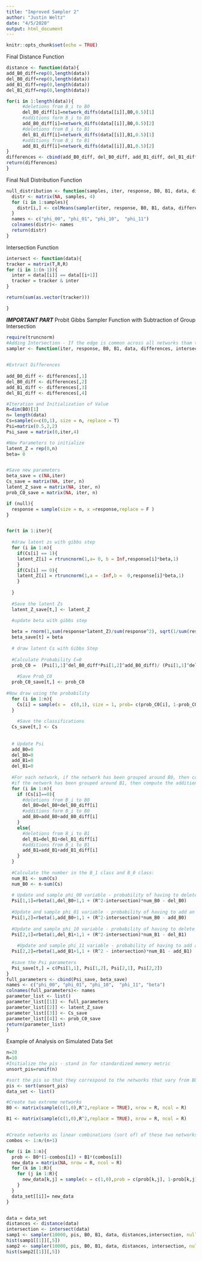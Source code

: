 ```yaml
---
title: "Improved Sampler 2"
author: "Justin Weltz"
date: "4/5/2020"
output: html_document
---
```


```r
knitr::opts_chunk$set(echo = TRUE)
```


Final Distance Function
```r
distance <- function(data){
add_B0_diff=rep(0,length(data))
del_B0_diff=rep(0,length(data))
add_B1_diff=rep(0,length(data))
del_B1_diff=rep(0,length(data))

for(i in 1:length(data)){
      #deletions from B_i to B0
      del_B0_diff[i]=network_diffs(data[[i]],B0,0.5)[1]
      #additions form B_i to B0
      add_B0_diff[i]=network_diffs(data[[i]],B0,0.5)[2]
      #deletions from B_i to B1
      del_B1_diff[i]=network_diffs(data[[i]],B1,0.5)[1]
      #additions from B_i to B1
      add_B1_diff[i]=network_diffs(data[[i]],B1,0.5)[2]
}
differences <- cbind(add_B0_diff, del_B0_diff, add_B1_diff, del_B1_diff)
return(differences)
}

```


Final Null Distribution Function

```r
null_distribution <- function(samples, iter, response, B0, B1, data, differences){
  distr <- matrix(NA, samples, 4)
  for (i in 1:samples){
    distr[i,] <- colMeans(sampler(iter, response, B0, B1, data, differences, null = T))
  }
  names <- c("phi_00", "phi_01", "phi_10",  "phi_11")
  colnames(distr)<- names
  return(distr)
}

```

Intersection Function 
```r

intersect <- function(data){
tracker = matrix(T,R,R)
for (i in 1:(n-1)){
  inter = data[[i]] == data[[i+1]]
  tracker = tracker & inter
}

return(sum(as.vector(tracker)))

}

```

***IMPORTANT PART***
Probit Gibbs Sampler Function with Subtraction of Group Intersection
```r
require(truncnorm)
#Adding Intersection - If the edge is common across all networks tham there's no reason to account for it in variability.
sampler <- function(iter, response, B0, B1, data, differences, intersection, null){
  

#Extract Differences
  
add_B0_diff <- differences[,1]
del_B0_diff <- differences[,2]
add_B1_diff <- differences[,3]
del_B1_diff <- differences[,4]

#Iteration and Initialization of Value
R=dim(B0)[1]
n= length(data)
Cs=sample(x=c(0,1), size = n, replace = T)
Psi=matrix(0.5,2,2)
Psi_save = matrix(0,iter,4)

#New Parameters to initialize
latent_Z = rep(0,n)
beta= 0


#Save new parameters
beta_save = c(NA,iter)
Cs_save = matrix(NA, iter, n)
latent_Z_save = matrix(NA, iter, n)
prob_C0_save = matrix(NA, iter, n)

if (null){
  response = sample(size = n, x =response,replace = F )
}


for(t in 1:iter){
  
  #draw latent zs with gibbs step
  for (i in 1:n){
    if(Cs[i] == 1){
    latent_Z[i] = rtruncnorm(1,a= 0, b = Inf,response[i]*beta,1)
    }
    if(Cs[i] == 0){
    latent_Z[i] = rtruncnorm(1,a = -Inf,b =  0,response[i]*beta,1)
    }
    
  }
  
  #Save the latent Zs
  latent_Z_save[t,] <- latent_Z

  #update beta with gibbs step
  
  beta = rnorm(1,sum(response*latent_Z)/sum(response^2), sqrt(1/sum(response^2)))
  beta_save[t] = beta
  
  # draw latent Cs with Gibbs Step
  
  #Calculate Probability C=0
  prob_C0 =  (Psi[1,1]^del_B0_diff*Psi[1,2]^add_B0_diff)/ (Psi[1,1]^del_B0_diff*Psi[1,2]^add_B0_diff + Psi[2,1]^del_B1_diff*Psi[2,2]^add_B1_diff)
  
    #Save Prob_C0
  prob_C0_save[t,] <- prob_C0
  
#Now draw using the probability
  for (i in 1:n){
    Cs[i] = sample(x =  c(0,1), size = 1, prob= c(prob_C0[i], 1-prob_C0[i]))
  }
  
    #Save the classifications
  Cs_save[t,] <- Cs 
  
  
  # Update Psi
  add_B0=0
  del_B0=0
  add_B1=0
  del_B1=0
  
  #For each network, if the network has been grouped around B0, then compute the additions and subtractions needed to get from B_i to B0
  #if the network has been grouped around B1, then compute the additions and subtractions needed to get from B_i to B1
  for (i in 1:n){
    if (Cs[i]==0){
      #deletions from B_i to B0
      del_B0=del_B0+del_B0_diff[i]
      #additions form B_i to B0
      add_B0=add_B0+add_B0_diff[i]
    }
    else{
      #deletions from B_i to B1
      del_B1=del_B1+del_B1_diff[i]
      #additions from B_i to B1
      add_B1=add_B1+add_B1_diff[i]
    }
  }
  
  #Calculate the number in the B_1 class and B_0 class:
  num_B1 <- sum(Cs)
  num_B0 <- n-sum(Cs)
  
  # Update and sample phi_00 variable - probability of having to delete an edge to get to B0
  Psi[1,1]=rbeta(1,del_B0+1,1 + (R^2-intersection)*num_B0 - del_B0)
  
  #Update and sample phi_01 variable - probability of having to add an edge to get to B0
  Psi[1,2]=rbeta(1,add_B0+1,1 + (R^2-intersection)*num_B0 - add_B0)
  
  #Update and sample phi_10 variable - probability of having to delete an edge to get to B1 
  Psi[2,1]=rbeta(1,del_B1+1,1 + (R^2-intersection)*num_B1 - del_B1)
  
    #Update and sample phi_11 variable - probability of having to add an edge to get to B1
  Psi[2,2]=rbeta(1,add_B1+1,1 + (R^2 - intersection)*num_B1 - add_B1)
  
  #save the Psi parameters
  Psi_save[t,] = c(Psi[1,1], Psi[1,2], Psi[2,1], Psi[2,2])
}
full_parameters <- cbind(Psi_save, beta_save)
names <- c("phi_00", "phi_01", "phi_10",  "phi_11", "beta")
colnames(full_parameters)<- names
parameter_list <- list()
parameter_list[[1]] <- full_parameters
parameter_list[[2]] <- latent_Z_save
parameter_list[[3]] <- Cs_save
parameter_list[[4]] <- prob_C0_save
return(parameter_list)
}
```

Example of Analysis on Simulated Data Set

```r
n=20
R=10
#Initialize the pis - stand in for standardized memory metric
unsort_pis=runif(n)

#sort the pis so that they correspond to the networks that vary from B0 to B1
pis <- sort(unsort_pis)
data_set <- list()

#Create two extreme networks
B0 <- matrix(sample(c(1,0),R^2,replace = TRUE), nrow = R, ncol = R)

B1 <- matrix(sample(c(1,0),R^2,replace = TRUE), nrow = R, ncol = R)


#Create networks as linear combinations (sort of) of these two networks
combos <- 1:n/(n+1)

for (i in 1:n){
  prob <- B0*(1-combos[i]) + B1*(combos[i])
  new_data = matrix(NA, nrow = R, ncol = R)
  for (k in 1:R){
    for (j in 1:R){
      new_data[k,j] = sample(x = c(1,0),prob = c(prob[k,j], 1-prob[k,j]), size = 1)
    }
  }
  data_set[[i]]= new_data
}


data = data_set
distances <- distance(data)
intersection <- intersect(data)
samp1 <- sampler(10000, pis, B0, B1, data, distances,intersection, null = T)
hist(samp1[[1]][,5])
samp2 <- sampler(10000, pis, B0, B1, data, distances, intersection, null = F)
hist(samp2[[1]][,5])
```


